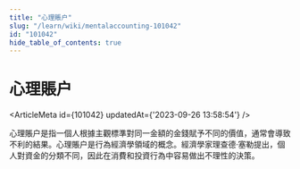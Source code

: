 ```yaml
---
title: "心理賬户"
slug: "/learn/wiki/mentalaccounting-101042"
id: "101042"
hide_table_of_contents: true
---
```



# 心理賬户

<ArticleMeta id={101042} updatedAt={'2023-09-26 13:58:54'} />
<div className='border-solid border-b border-t-0 my-4 border-[var(--ifm-color-gray-300)]' />

心理賬户是指一個人根據主觀標準對同一金額的金錢賦予不同的價值，通常會導致不利的結果。心理賬户是行為經濟學領域的概念。經濟學家理查德·塞勒提出，個人對資金的分類不同，因此在消費和投資行為中容易做出不理性的決策。
